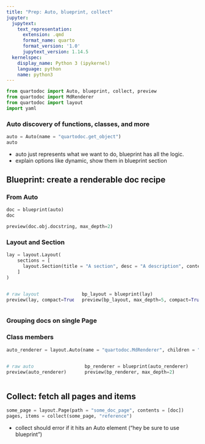 ```yaml
---
title: "Prep: Auto, blueprint, collect"
jupyter:
  jupytext:
    text_representation:
      extension: .qmd
      format_name: quarto
      format_version: '1.0'
      jupytext_version: 1.14.5
  kernelspec:
    display_name: Python 3 (ipykernel)
    language: python
    name: python3
---
```


```python
from quartodoc import Auto, blueprint, collect, preview
from quartodoc import MdRenderer
from quartodoc import layout
import yaml
```


### Auto discovery of functions, classes, and more

```python
auto = Auto(name = "quartodoc.get_object")
auto
```

* auto just represents what we want to do, blueprint has all the logic.
* explain options like dynamic, show them in blueprint section


## Blueprint: create a renderable doc recipe

### From Auto

```python
doc = blueprint(auto)
doc
```

```python
preview(doc.obj.docstring, max_depth=2)
```

### Layout and Section

```python
lay = layout.Layout(
    sections = [
      layout.Section(title = "A section", desc = "A description", contents = [auto])
    ]
)
```


:::::: {.columns}

::: {.column}

```python
# raw layout
preview(lay, compact=True)
```

:::
::: {.column}

```python
bp_layout = blueprint(lay)
preview(bp_layout, max_depth=5, compact=True)
```

:::

::::::

### Grouping docs on single Page

### Class members

```python
auto_renderer = layout.Auto(name = "quartodoc.MdRenderer", children = "separate")
```

:::::: {.columns}

::: {.column}
```python
# raw auto
preview(auto_renderer)
```
:::
::: {.column}
```python
bp_renderer = blueprint(auto_renderer)
preview(bp_renderer, max_depth=2)
```
:::

::::::


## Collect: fetch all pages and items


```python
some_page = layout.Page(path = "some_doc_page", contents = [doc])
pages, items = collect(some_page, "reference")
```


* collect should error if it hits an Auto element ("hey be sure to use blueprint")